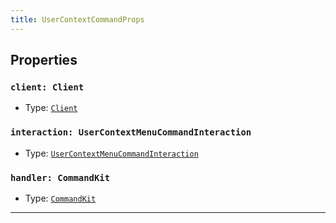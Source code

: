 ```yaml
---
title: UserContextCommandProps
---
```


## Properties

### `client: Client`

- Type: [`Client`](https://old.discordjs.dev/#/docs/discord.js/main/class/Client)

### `interaction: UserContextMenuCommandInteraction`

- Type: [`UserContextMenuCommandInteraction`](https://old.discordjs.dev/#/docs/discord.js/main/class/UserContextMenuCommandInteraction)

### `handler: CommandKit`

- Type: [`CommandKit`](https://commandkit.js.org/typedef/CommandKit)

---